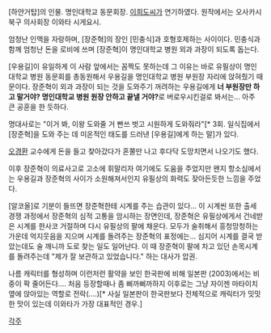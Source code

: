 [하얀거탑]의 인물. 명인대학교 동문회장. [[이희도]]씨가 연기하였다. 
원작에서는 오사카시 북구 의사회장 이와타 시게요시.

엄청난 인맥을 자랑하며, [장준혁]의 장인 [민충식]과 호형호제하는 사이이다. 민충식과 함께 엄청난 돈을 로비에 쓰며 [장준혁]이 명인대학교 병원 외과 과장이 되도록 돕는다.

[우용길]이 유일하게 이 사람 앞에서는 꼼짝도 못하는데 그 이유는 바로 유필상이 명인대학교 병원 동문회를 총동원해서 우용길을 명인대학교 병원 부원장 자리에 앉혀줬기 때문이다. 장준혁이 외과 과장이 되는 것을 도와주기 꺼려하는 우용길에게 '''너 부원장만 하고 말거야? 명인대학교 병원 원장 안하고 끝낼 거야?'''로 버로우시킨걸로 봐서는... 아주 큰 공훈을 한 듯하다.

명대사로는 "이거 봐, 이왕 도와줄 거 빤쓰 벗고 시원하게 도와줘라"[* 3회. 일식집에서 [장준혁]을 도와 주는 데 미온적인 태도를 드러낸 [우용길]에게 하는 말]가 있다.

[[오경환]] 교수에게 돈을 들고 찾아갔다가 혼쭐만 나고 후다닥 도망치면서 나오기도 했다.

이후 장준혁이 의료사고로 고소에 휘말리자 여기에도 도움을 주었지만 왠지 항소심에서는 우용길과 장준혁의 사이가 소원해져서인지 유필상의 화력도 잦아든듯한 느낌을 주었다.

[알코올]로 기분이 들뜨면 장준혁한테 시계를 주는 습관이 있다... 이 시계씬 또한 출세 경쟁 과정에서 장준혁의 심적 고통을 암시하는 장면인데, 장준혁은 유필상에게서 건네받은 시계를 한사코 거절하며 다시 유필상의 팔에 채운다. 모두가 술취해서 흥청망청하는 가운데 억지웃음을 지으며 시계를 돌려주는 장준혁의 표정에는... 심지어 시계를 결국 받았는데도 술 깨니까 도로 찾는 일도 일어난다. 이 때 장준혁이 팔에 차고 있던 손목시계를 돌려주는데 "제가 잘 보관하고 있었습니다." 하는 대사가 압권.

나름 캐릭터를 형성하며 이런저런 활약을 보인 한국판에 비해 일본판 (2003)에서는 비중이 팍 줄어든다.... 처음 등장할때나 좀 삐까삐까하지 이후로는 그냥 자이젠 마타이치 옆에 앉아있는 역할로 전락(....)[* 사실 일본판이 한국판보다 전체적으로 캐릭터가 밋밋한 맛이 있는데 이와타가 가장 대표적인 경우.]

[[각주]]
